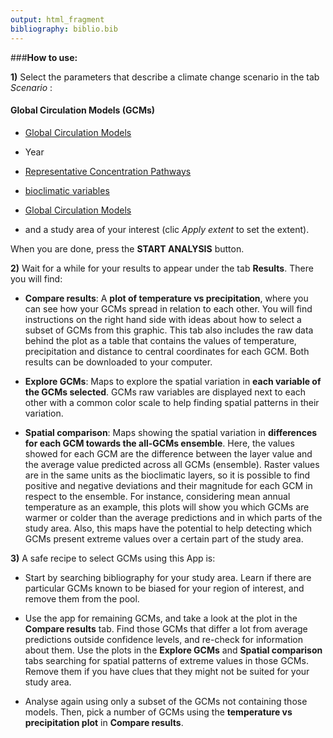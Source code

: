 ```yaml
---
output: html_fragment
bibliography: biblio.bib
---
```


###**How to use:**

**1)** Select the parameters that describe a climate change scenario in the tab _Scenario _: 


#### Global Circulation Models (GCMs)

- <a href = "http://www.ipcc-data.org/guidelines/pages/gcm_guide.html" target = "_blank">Global Circulation Models</a>


- Year

- <a href = "https://en.wikipedia.org/wiki/Representative_Concentration_Pathways" target = "_blank">Representative Concentration Pathways</a>

- <a href = "http://www.worldclim.org/bioclim" target = "_blank">bioclimatic variables</a>

- <a href = "http://www.ipcc-data.org/guidelines/pages/gcm_guide.html" target = "_blank">Global Circulation Models</a>

- and a study area of your interest (clic _Apply extent_ to set the extent). 

When you are done, press the **START ANALYSIS** button.

**2)** Wait for a while for your results to appear under the tab **Results**. There you will find:

- **Compare results**: A **plot of temperature vs precipitation**, where you can see how your GCMs spread in relation to each other. You will find instructions on the right hand side with ideas about how to select a subset of GCMs from this graphic. This tab also includes the raw data behind the plot as a table that contains the values of temperature, precipitation and distance to central coordinates for each GCM. Both results can be downloaded to your computer.

- **Explore GCMs**: Maps to explore the spatial variation in **each variable of the GCMs selected**. GCMs raw variables are displayed next to each other with a common color scale to help finding spatial patterns in their variation.

- **Spatial comparison**: Maps showing the spatial variation in **differences for each GCM towards the all-GCMs ensemble**. Here, the values showed for each GCM are the difference between the layer value and the average value predicted across all GCMs (ensemble). Raster values are in the same units as the bioclimatic layers, so it is possible to find positive and negative deviations and their magnitude for each GCM in respect to the ensemble. For instance, considering mean annual temperature as an example, this plots will show you which GCMs are warmer or colder than the average predictions and in which parts of the study area. Also, this maps have the potential to help detecting which GCMs present extreme values over a certain part of the study area.

**3)** A safe recipe to select GCMs using this App is:

- Start by searching bibliography for your study area. Learn if there are particular GCMs known to be biased for your region of interest, and remove them from the pool.

- Use the app for remaining GCMs, and take a look at the plot in the **Compare results** tab. Find those GCMs that differ a lot from average predictions outside confidence levels, and re-check for information about them. Use the plots in the **Explore GCMs** and **Spatial comparison** tabs searching for spatial patterns of extreme values in those GCMs. Remove them if you have clues that they might not be suited for your study area. 

- Analyse again using only a subset of the GCMs not containing those models. Then, pick a number of GCMs using the **temperature vs precipitation plot** in **Compare results**.

